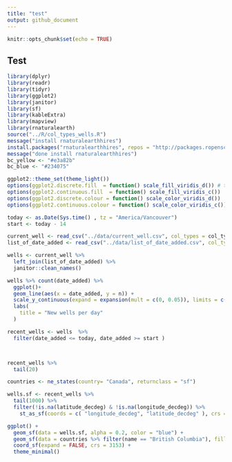 ```yaml
---
title: "test"
output: github_document
---
```


```r
knitr::opts_chunk$set(echo = TRUE)
```


## Test    
```r
library(dplyr)
library(readr)
library(tidyr)
library(ggplot2)
library(janitor)
library(sf)
library(kableExtra)
library(mapview)
library(rnaturalearth)
source("../R/col_types_wells.R")
message("install rnaturalearthhires")
install.packages("rnaturalearthhires", repos = "http://packages.ropensci.org", type = "source")
message("done install rnaturalearthhires")
bc_yellow <- "#e3a82b"
bc_blue <- "#234075"

ggplot2::theme_set(theme_light()) 
options(ggplot2.discrete.fill  = function() scale_fill_viridis_d()) # these scales are colorbliend friendly and start with "cooperators blue"
options(ggplot2.continuous.fill  = function() scale_fill_viridis_c())
options(ggplot2.discrete.colour = function() scale_color_viridis_d())
options(ggplot2.continuous.colour = function() scale_color_viridis_c())

today <- as.Date(Sys.time() , tz = "America/Vancouver")
start <- today - 14 
```

```r
current_well <- read_csv("../data/current_well.csv", col_types = col_types_wells )# from R/coltypes_well 
list_of_date_added <- read_csv("../data/list_of_date_added.csv", col_types =  readr::cols(well_tag_number = col_double(), date_added = col_date()))

wells <- current_well %>% 
  left_join(list_of_date_added) %>%
  janitor::clean_names() 

```
```r
wells %>% count(date_added) %>%
  ggplot()+
  geom_line(aes(x = date_added, y = n)) +
  scale_y_continuous(expand = expansion(mult = c(0, 0.05)), limits = c(0, NA)) +
  labs(
    title = "New wells per day"
  )
```

```r
recent_wells <- wells  %>% 
  filter(date_added <= today, date_added >= start )



recent_wells %>% 
  tail(20)
```



```r

countries <- ne_states(country= "Canada", returnclass = "sf")

wells.sf <- recent_wells %>% 
  tail(1000) %>% 
  filter(!is.na(latitude_decdeg) & !is.na(longitude_decdeg)) %>%
    st_as_sf(coords = c( "longitude_decdeg", "latitude_decdeg" ), crs = 4326, remove = FALSE) 

ggplot() +
  geom_sf(data = wells.sf, alpha = 0.2, color = "blue") +
  geom_sf(data = countries %>% filter(name == "British Columbia"), fill  = NA) +
  coord_sf(expand = FALSE, crs = 3153) + 
  theme_minimal()
```

